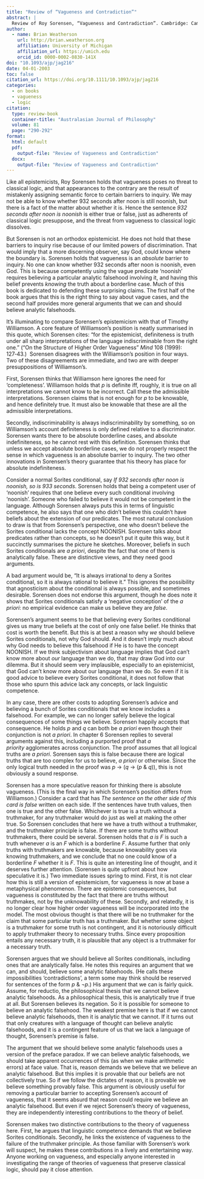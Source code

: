 ```yaml
---
title: "Review of “Vagueness and Contradiction”"
abstract: |
  Review of Roy Sorensen, “Vagueness and Contradiction”. Cambridge: Cambridge University Press, 2000. 
author:
  - name: Brian Weatherson 
    url: http://brian.weatherson.org
    affiliation: University of Michigan
    affiliation_url: https://umich.edu
    orcid_id: 0000-0002-0830-141X
doi: "10.1093/ajp/jag216"
date: 04-01-2003
toc: false
citation_url: https://doi.org/10.1111/10.1093/ajp/jag216
categories:
  - on books
  - vagueness
  - logic
citation:
  type: review-book
  container-title: "Australasian Journal of Philosophy"
  volume: 81
  page: "290-292"
format:
  html: default
  pdf: 
    output-file: "Review of Vagueness and Contradiction"
  docx: 
    output-file: "Review of Vagueness and Contradiction"
---
```


Like all epistemicists, Roy Sorensen holds that vagueness poses no threat to classical logic, and that appearances to the contrary are the result of mistakenly assigning semantic force to certain barriers to inquiry. We may not be able to know whether 932 seconds after noon is still noonish, but there is a fact of the matter about whether it is. Hence the sentence *932 seconds after noon is noonish* is either true or false, just as adherents of classical logic presuppose, and the threat from vagueness to classical logic dissolves.

But Sorensen is not an orthodox epistemicist. He does not hold that these barriers to inquiry rise because of our limited powers of discrimination. That would imply that a more discerning observer, say God, could know where the boundary is. Sorensen holds that vagueness is an *absolute* barrier to inquiry. No one can know whether 932 seconds after noon is noonish, even God. This is because competently using the vague predicate 'noonish' requires believing a particular analytic falsehood involving it, and having this belief prevents *knowing* the truth about a borderline case. Much of this book is dedicated to defending these surprising claims. The first half of the book argues that this is the right thing to say about vague cases, and the second half provides more general arguments that we can and should believe analytic falsehoods.

It's illuminating to compare Sorensen's epistemicism with that of Timothy Williamson. A core feature of Williamson's position is neatly summarised in this quote, which Sorensen cites: "for the epistemicist, definiteness is truth under all sharp interpretations of the language indiscriminable from the right one." ("On the Structure of Higher Order Vagueness" *Mind* 108 (1999): 127‑43.)  Sorensen disagrees with the Williamson's position in four ways. Two of these disagreements are immediate, and two are with deeper presuppositions of Williamson's.

First, Sorensen thinks that Williamson here ignores the need for 'completeness'. Williamson holds that *p* is definite iff, roughly, it is true on all interpretations we cannot know to be incorrect. Call these the admissible interpretations. Sorensen claims that is not enough for *p* to be knowable, and hence definitely true. It must also be knowable that these are all the admissible interpretations.

Secondly, indiscriminability is always indiscriminability by something, so on Williamson's account definiteness is only defined relative to a discriminator. Sorensen wants there to be absolute borderline cases, and absolute indefiniteness, so he cannot rest with this definition. Sorensen thinks that unless we accept absolute borderline cases, we do not properly respect the sense in which vagueness is an absolute barrier to inquiry. The two other innovations in Sorensen's theory guarantee that his theory has place for absolute indefiniteness.

Consider a normal Sorites conditional, say *If 932 seconds after noon is noonish, so is 933 seconds*. Sorensen holds that being a competent user of 'noonish' requires that one believe every such conditional involving 'noonish'. Someone who failed to believe it would not be competent in the language. Although Sorensen always puts this in terms of linguistic competence, he also says that one who didn't believe this couldn't have beliefs about the extension of our predicates. The most natural conclusion to draw is that from Sorensen's perspective, one who doesn't believe the Sorites conditional lacks the concept NOONISH. Sorensen talks about predicates rather than concepts, so he doesn't put it quite this way, but it succinctly summarises the picture he sketches. Moreover, beliefs in such Sorites conditionals are *a priori*, despite the fact that one of them is analytically false. These are distinctive views, and they need good arguments.

A bad argument would be, "It is always irrational to deny a Sorites conditional, so it is always rational to believe it." This ignores the possibility that agnosticism about the conditional is always possible, and sometimes desirable. Sorensen does not endorse this argument, though he does note it shows that Sorites conditionals satisfy a 'negative conception' of the *a priori*: no empirical evidence can make us believe they are *false*.

Sorensen's argument seems to be that believing every Sorites conditional gives us many true beliefs at the cost of only one false belief. He thinks that cost is worth the benefit. But this is at best a reason why *we* should believe Sorites conditionals, not why God should. And it doesn't imply much about why God needs to believe this falsehood if He is to have the concept NOONISH. If we think subjectivism about language implies that God can't know more about *our* language than we do, that may draw God into our dilemma. But it should seem very implausible, especially to an epistemicist, that God can't know more about our language than we do. So even if it is good advice to believe every Sorites conditional, it does not follow that those who spurn this advice lack any concepts, or lack linguistic competence.

In any case, there are other costs to adopting Sorensen's advice and believing a bunch of Sorites conditionals that we know includes a falsehood. For example, we can no longer safely believe the logical consequences of some things we believe. Sorensen happily accepts that consequence. He holds *p* and *q* can both be *a priori* even though their conjunction is not *a priori*. In chapter 6 Sorensen replies to several arguments against this, including a purported proof that *a priority* agglomerates across conjunction. The proof assumes that all logical truths are *a priori*. Sorensen says this is false because there are logical truths that are too complex for us to believe, *a priori* or otherwise. Since the only logical truth needed in the proof was *p* → (*q* → (*p* & *q*)), this is not obviously a sound response.

Sorensen has a more speculative reason for thinking there is absolute vagueness. (This is the final way in which Sorensen's position differs from Williamson.) Consider a card that has *The sentence on the other side of this card is false* written on each side. If the sentences have truth values, then one is true and the other false. Whichever is true is a truth without a truthmaker, for any truthmaker would do just as well at making the other true. So Sorensen concludes that here we have a truth without a truthmaker, and the truthmaker principle is false. If there are some truths without truthmakers, there could be several. Sorensen holds that *a is F* is such a truth whenever *a* is an *F* which is a borderline *F*. Assume further that only truths with truthmakers are knowable, because knowability goes via knowing truthmakers, and we conclude that no one could know of a borderline *F* whether it is *F*. This is quite an interesting line of thought, and it deserves further attention. (Sorensen is quite upfront about how speculative it is.) Two immediate issues spring to mind. First, it is not clear how this is still a version of epistemicism, for vagueness is now at base a metaphysical phenomenon. There are epistemic consequences, but vagueness is constituted by the fact that there are truths without truthmakes, not by the unknowability of these. Secondly, and relatedly, it is no longer clear how higher order vagueness will be incorporated into the model. The most obvious thought is that there will be no truthmaker for the claim that some particular truth has a truthmaker. But whether some object is a truthmaker for some truth is not contingent, and it is notoriously difficult to apply truthmaker theory to necessary truths. Since every proposition entails any necessary truth, it is plausible that any object is a truthmaker for a necessary truth.

Sorensen argues that we should believe all Sorites conditionals, including ones that are analytically false. He notes this requires an argument that we can, and should, believe some analytic falsehoods. (He calls these impossibilities 'contradictions', a term some may think should be reserved for sentences of the form *p* & ¬*p*.) His argument that we can is fairly quick. Assume, for reductio, the philosophical thesis that we cannot believe analytic falsehoods. As a philosophical thesis, this is analytically true if true at all. But Sorensen believes its negation. So it is possible for someone to believe an analytic falsehood. The weakest premise here is that if we cannot believe analytic falsehoods, then it is analytic that we cannot. If it turns out that only creatures with a language of thought can believe analytic falsehoods, and it is a contingent feature of us that we lack a language of thought, Sorensen's premise is false.

The argument that we should believe some analytic falsehoods uses a version of the preface paradox. If we can believe analytic falsehoods, we should take apparent occurrences of this (as when we make arithmetic errors) at face value. That is, reason demands we believe that we believe an analytic falsehood. But this implies it is provable that our beliefs are not collectively true. So if we follow the dictates of reason, it is provable we believe something provably false. This argument is obviously useful for removing a particular barrier to accepting Sorensen's account of vagueness, that it seems absurd that reason could require we believe an analytic falsehood. But even if we reject Sorensen's theory of vagueness, they are independently interesting contributions to the theory of belief.

Sorensen makes two distinctive contributions to the theory of vagueness here. First, he argues that linguistic competence demands that we believe Sorites conditionals. Secondly, he links the existence of vagueness to the failure of the truthmaker principle. As those familiar with Sorensen's work will suspect, he makes these contributions in a lively and entertaining way. Anyone working on vagueness, and especially anyone interested in investigating the range of theories of vagueness that preserve classical logic, should pay it close attention.
